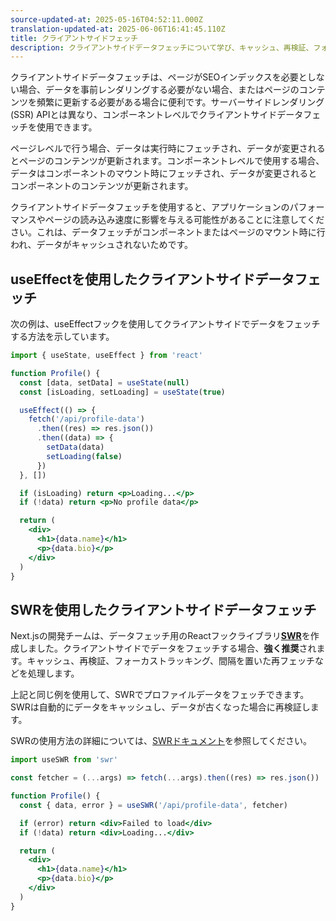 ```yaml
---
source-updated-at: 2025-05-16T04:52:11.000Z
translation-updated-at: 2025-06-06T16:41:45.110Z
title: クライアントサイドフェッチ
description: クライアントサイドデータフェッチについて学び、キャッシュ、再検証、フォーカストラッキング、間隔を置いた再フェッチなどを処理するデータフェッチ用ReactフックライブラリSWRの使用方法を理解します。
---
```


クライアントサイドデータフェッチは、ページがSEOインデックスを必要としない場合、データを事前レンダリングする必要がない場合、またはページのコンテンツを頻繁に更新する必要がある場合に便利です。サーバーサイドレンダリング (SSR) APIとは異なり、コンポーネントレベルでクライアントサイドデータフェッチを使用できます。

ページレベルで行う場合、データは実行時にフェッチされ、データが変更されるとページのコンテンツが更新されます。コンポーネントレベルで使用する場合、データはコンポーネントのマウント時にフェッチされ、データが変更されるとコンポーネントのコンテンツが更新されます。

クライアントサイドデータフェッチを使用すると、アプリケーションのパフォーマンスやページの読み込み速度に影響を与える可能性があることに注意してください。これは、データフェッチがコンポーネントまたはページのマウント時に行われ、データがキャッシュされないためです。

## useEffectを使用したクライアントサイドデータフェッチ

次の例は、useEffectフックを使用してクライアントサイドでデータをフェッチする方法を示しています。

```jsx
import { useState, useEffect } from 'react'

function Profile() {
  const [data, setData] = useState(null)
  const [isLoading, setLoading] = useState(true)

  useEffect(() => {
    fetch('/api/profile-data')
      .then((res) => res.json())
      .then((data) => {
        setData(data)
        setLoading(false)
      })
  }, [])

  if (isLoading) return <p>Loading...</p>
  if (!data) return <p>No profile data</p>

  return (
    <div>
      <h1>{data.name}</h1>
      <p>{data.bio}</p>
    </div>
  )
}
```

## SWRを使用したクライアントサイドデータフェッチ

Next.jsの開発チームは、データフェッチ用のReactフックライブラリ[**SWR**](https://swr.vercel.app/)を作成しました。クライアントサイドでデータをフェッチする場合、**強く推奨**されます。キャッシュ、再検証、フォーカストラッキング、間隔を置いた再フェッチなどを処理します。

上記と同じ例を使用して、SWRでプロファイルデータをフェッチできます。SWRは自動的にデータをキャッシュし、データが古くなった場合に再検証します。

SWRの使用方法の詳細については、[SWRドキュメント](https://swr.vercel.app/docs/getting-started)を参照してください。

```jsx
import useSWR from 'swr'

const fetcher = (...args) => fetch(...args).then((res) => res.json())

function Profile() {
  const { data, error } = useSWR('/api/profile-data', fetcher)

  if (error) return <div>Failed to load</div>
  if (!data) return <div>Loading...</div>

  return (
    <div>
      <h1>{data.name}</h1>
      <p>{data.bio}</p>
    </div>
  )
}
```